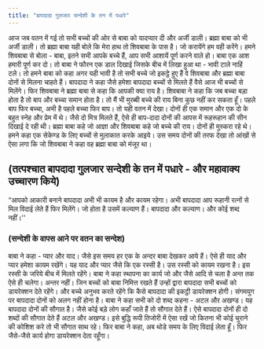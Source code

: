 ```yaml
---
title: "बापदादा गुलजार सन्देशी के तन में पधारे"
---
```


आज जब वतन में गई तो सभी बच्चों की ओर से बाबा को यादप्यार दी और अर्जी डाली। ब्रह्मा बाबा को भी अर्जी डाली। तो ब्रह्मा बाबा यही बोले कि मेरा हाथ तो शिवबाबा के पास है। जो करायेंगे हम वही करेंगे। हमने शिवबाबा से बोला - बाबा, इतने सभी आपके बच्चे हैं, आप सभी आशायें पूर्ण करने वाले हो। बाबा एक आश हमारी पूर्ण कर दो। तो बाबा ने फौरन एक डाल दिखाई जिसके बीच में लिखा हुआ था - भावी टाले नाहिं टले। तो हमने बाबा को कहा अगर यही भावी है तो सभी बच्चे जो इकट्ठे हुए हैं वे शिवबाबा और ब्रह्मा बाबा दोनों से मिलना चाहते हैं। बापदादा ने कहा जैसे हमेशा बापदादा बच्चों से मिलते हैं वैसे आज भी बच्चों से मिलेंगे। फिर शिवबाबा ने ब्रह्मा बाबा से कहा कि आपकी क्या राय है। शिवबाबा ने कहा कि जब बच्चा बड़ा होता है तो बाप और बच्चा समान होता है। तो मैं भी मुरब्बी बच्चे की राय बिना कुछ नहीं कर सकता हूँ। पहले बाप फिर बच्चा, अभी है पहले बच्चा फिर बाप। तो यही वतन में देखा। दोनों ही एक समान और एक दो के बहुत स्नेह और प्रेम में थे। जैसे दो मित्र मिलते हैं, ऐसे ही बाप-दादा दोनों की आपस में रूहरूहान की सीन दिखाई दे रही थी। ब्रह्मा बाबा कहे जो आज्ञा और शिवबाबा कहे जो बच्चे की राय। दोनों ही मुस्करा रहे थे। हमने कहा एक सेकेण्ड के लिए बच्चों से मुलाकात करके आइये। उस समय दोनों की तरफ देखा तो आंखों से ऐसा लगा कि जो शिवबाबा ने कहा वह ब्रह्मा बाबा को मंजूर था।  

## **(तत्पश्चात बापदादा गुलजार सन्देशी के तन में पधारे - और महावाक्य उच्चारण किये)**  

“आपको आकारी बनाने बापदादा अभी भी कायम है और कायम रहेगा। अभी बापदादा आप रूहानी रत्नों से मिल विदाई लेते हैं फिर मिलेंगे। जो होता है उसमें कल्याण हैं। बापदादा और कल्याण। और कोई शब्द नहीं।''  

### (सन्देशी के वापस आने पर वतन का सन्देश)  

बाबा ने कहा - प्यार और याद। जैसे इस समय हर एक के अन्दर बाबा देखकर आये हैं। ऐसे ही याद और प्यार हमेशा कायम रखेंगे। यह याद और प्यार जैसे कि एक रस्सी है। उस रस्सी को कायम रखना है। इस रस्सी के जरिये बीच में मिलते रहेंगे। बाबा ने कहा स्थापना का कार्य जो और जैसे आदि से चला है अन्त तक ऐसे ही चलेगा। अन्तर नहीं। जिन बच्चों को बाबा निमित्त रखते हैं उन्हों द्वारा बापदादा सभी बच्चों को डायरेक्शन देते रहेंगे। और बच्चे अनुभव करते रहेंगे कि कैसे बापदादा की इकट्ठी डायरेक्शन होगी। संगमयुग पर बापदादा दोनों को अलग नहीं होना है। बाबा ने कहा सभी को दो शब्द कहना - अटल और अखण्ड। यह बापदादा दोनों की सौगात है। जैसे कोई बड़े लोग कहाँ जाते हैं तो सौगात देते हैं। ऐसे बापदादा दोनों ही दो शब्दों की सौगात देते हैं अटल और अखण्ड। इसे बुद्धि रूपी तिजोरी में ऐसा रखें जो कितना भी कोई चुराने की कोशिश करे तो भी सौगात साथ रहे। फिर बाबा ने कहा, अब थोडे समय के लिए विदाई लेता हूँ। फिर जैसे-जैसे कार्य होगा डायरेक्शन देता रहूँगा।